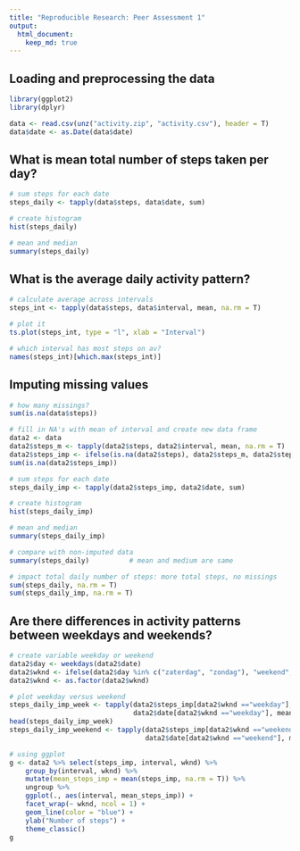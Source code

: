```yaml
---
title: "Reproducible Research: Peer Assessment 1"
output: 
  html_document:
    keep_md: true
---
```



## Loading and preprocessing the data
```` r
library(ggplot2)
library(dplyr)

data <- read.csv(unz("activity.zip", "activity.csv"), header = T)
data$date <- as.Date(data$date)

````

## What is mean total number of steps taken per day?
```` r
# sum steps for each date
steps_daily <- tapply(data$steps, data$date, sum)

# create histogram
hist(steps_daily)

# mean and median
summary(steps_daily)

````

## What is the average daily activity pattern?
```` r
# calculate average across intervals
steps_int <- tapply(data$steps, data$interval, mean, na.rm = T)

# plot it 
ts.plot(steps_int, type = "l", xlab = "Interval")

# which interval has most steps on av? 
names(steps_int)[which.max(steps_int)]

````

## Imputing missing values
```` r
# how many missings? 
sum(is.na(data$steps))

# fill in NA's with mean of interval and create new data frame
data2 <- data
data2$steps_m <- tapply(data2$steps, data2$interval, mean, na.rm = T)
data2$steps_imp <- ifelse(is.na(data2$steps), data2$steps_m, data2$steps)
sum(is.na(data2$steps_imp))

# sum steps for each date
steps_daily_imp <- tapply(data2$steps_imp, data2$date, sum)

# create histogram
hist(steps_daily_imp)

# mean and median
summary(steps_daily_imp)

# compare with non-imputed data
summary(steps_daily)          # mean and medium are same

# impact total daily number of steps: more total steps, no missings
sum(steps_daily, na.rm = T)
sum(steps_daily_imp, na.rm = T)


````

## Are there differences in activity patterns between weekdays and weekends?
```` r
# create variable weekday or weekend
data2$day <- weekdays(data2$date)
data2$wknd <- ifelse(data2$day %in% c("zaterdag", "zondag"), "weekend", "weekday")
data2$wknd <- as.factor(data2$wknd)

# plot weekday versus weekend
steps_daily_imp_week <- tapply(data2$steps_imp[data2$wknd =="weekday"],
                               data2$date[data2$wknd =="weekday"], mean)
head(steps_daily_imp_week)
steps_daily_imp_weekend <- tapply(data2$steps_imp[data2$wknd =="weekend"],
                                  data2$date[data2$wknd =="weekend"], mean)

# using ggplot
g <- data2 %>% select(steps_imp, interval, wknd) %>% 
    group_by(interval, wknd) %>% 
    mutate(mean_steps_imp = mean(steps_imp, na.rm = T)) %>% 
    ungroup %>% 
    ggplot(., aes(interval, mean_steps_imp)) + 
    facet_wrap(~ wknd, ncol = 1) +
    geom_line(color = "blue") +
    ylab("Number of steps") +
    theme_classic()
g


````




